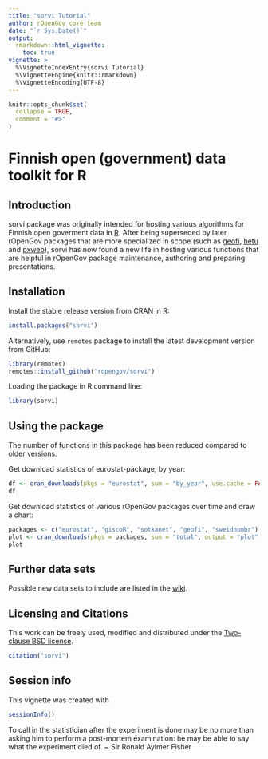 ```yaml
---
title: "sorvi Tutorial"
author: rOpenGov core team
date: "`r Sys.Date()`"
output: 
  rmarkdown::html_vignette:
    toc: true
vignette: >
  %\VignetteIndexEntry{sorvi Tutorial}
  %\VignetteEngine{knitr::rmarkdown}
  %\VignetteEncoding{UTF-8}
---
```


```r
knitr::opts_chunk$set(
  collapse = TRUE,
  comment = "#>"
)
```

Finnish open (government) data toolkit for R
===========

## Introduction

sorvi package was originally intended for hosting various algorithms for Finnish open goverment data in [R](https://www.r-project.org). After being superseded by later rOpenGov packages that are more specialized in scope (such as [geofi](https://github.com/rOpenGov/geofi), [hetu](https://github.com/rOpenGov/hetu) and [pxweb](https://github.com/rOpenGov/pxweb)), sorvi has now found a new life in hosting various functions that are helpful in rOpenGov package maintenance, authoring and preparing presentations.

## Installation

Install the stable release version from CRAN in R:

```r
install.packages("sorvi")
```

Alternatively, use `remotes` package to install the latest development version from GitHub:

```r
library(remotes)
remotes::install_github("ropengov/sorvi")
```

Loading the package in R command line:

```r
library(sorvi)
```

## Using the package

The number of functions in this package has been reduced compared to older versions. 

Get download statistics of eurostat-package, by year:

```r
df <- cran_downloads(pkgs = "eurostat", sum = "by_year", use.cache = FALSE)
df
```

Get download statistics of various rOpenGov packages over time and draw a chart:

```r
packages <- c("eurostat", "giscoR", "sotkanet", "geofi", "sweidnumbr")
plot <- cran_downloads(pkgs = packages, sum = "total", output = "plot", use.cache = FALSE)
plot
```


## Further data sets

Possible new data sets to include are listed in the [wiki](https://github.com/rOpenGov/sorvi/wiki/Data-sources).

## Licensing and Citations

This work can be freely used, modified and distributed under the 
[Two-clause BSD license](https://en.wikipedia.org/wiki/BSD\_licenses).

```r
citation("sorvi")
```

## Session info

This vignette was created with

```r
sessionInfo()
```

To call in the statistician after the experiment is done may be no more than asking him to perform a post-mortem examination: he may be able to say what the experiment died of. ~ Sir Ronald Aylmer Fisher

